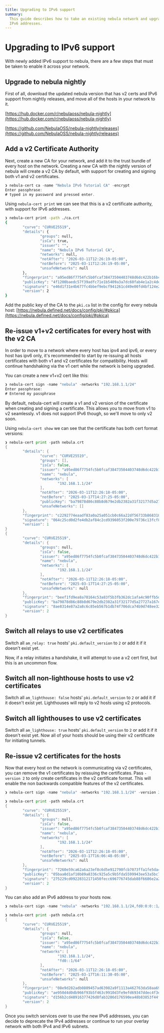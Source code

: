 ```yaml
---
title: Upgrading to IPv6 support
summary:
  This guide describes how to take an existing nebula network and upgrade it to use the new v2 certificates and enable
  IPv6 addresses.
---
```


# Upgrading to IPv6 support

With newly added IPv6 support to nebula, there are a few steps that must be taken to enable it across your network.

## Upgrade to nebula nightly

First of all, download the updated nebula version that has v2 certs and IPv6 support from nightly releases, and move all
of the hosts in your network to it.

[https://hub.docker.com/r/nebulaoss/nebula-nightly](https://hub.docker.com/r/nebulaoss/nebula-nightly)

[https://github.com/NebulaOSS/nebula-nightly/releases](https://github.com/NebulaOSS/nebula-nightly/releases)

## Add a v2 Certificate Authority

Next, create a new CA for your network, and add it to the trust bundle of every host on the network. Creating a new CA
with the nightly version of nebula will create a v2 CA by default, with support for creating and signing both v1 and v2
certificates.

```go
❯ nebula-cert ca -name "Nebula IPv6 Tutorial CA" -encrypt
Enter passphrase:
# typed in my password and pressed enter.
```

Using `nebula-cert print` we can see that this is a v2 certificate authority, with support for IPv6 addresses.

```bash
❯ nebula-cert print -path ./ca.crt
{
        "curve": "CURVE25519",
        "details": {
                "groups": null,
                "isCa": true,
                "issuer": "",
                "name": "Nebula IPv6 Tutorial CA",
                "networks": null,
                "notAfter": "2026-03-11T12:26:19-05:00",
                "notBefore": "2025-03-11T12:26:19-05:00",
                "unsafeNetworks": null
        },
        "fingerprint": "a95ed86f7754fc5b0fcaf38473504403748d6dc422b16bc3e29fcae32af9a73c",
        "publicKey": "4f1200baedc57f39adfc71e1b5409a3a7dc60fab4e1a2c4decaeb347a2ad4d75",
        "signature": "e46d1f31e4b677fc4bbef9ebcf941261cd49e00fd4bf124e26b9fb7716d23e7588b0b6b87d276e625b30ef6fa32ced0aa46abee7b61d150907007586cd6e2203",
        "version": 2
}
```

Add the public key of the CA to the `pki.ca` list in the config for every nebula host:
[https://nebula.defined.net/docs/config/pki/#pkica](https://nebula.defined.net/docs/config/pki/#pkica)

## Re-issue v1+v2 certificates for every host with the v2 CA

In order to move to a network where every host has ipv4 and ipv6, or every host has ipv6 only, it's recommended to start
by re-issuing all hosts certificates with both v1 and v2 certificates for compatibility. Hosts will continue handshaking
via the v1 cert while the network is being upgraded.

You can create a new v1+v2 cert like this:

```go
❯ nebula-cert sign -name "nebula" -networks "192.168.1.1/24"
Enter passphrase:
# Entered my passphrase
```

By default, nebula-cert will create a v1 and v2 version of the certificate when creating and signing a certificate. This
allows you to move from v1 to v2 seamlessly. v1 does not support IPv6 though, so we'll move to only v2 soon.

Using `nebula-cert show` we can see that the certificate has both cert format versions:

```go
❯ nebula-cert print -path nebula.crt
{
        "details": {
                "curve": "CURVE25519",
                "groups": [],
                "isCa": false,
                "issuer": "a95ed86f7754fc5b0fcaf38473504403748d6dc422b16bc3e29fcae32af9a73c",
                "name": "nebula",
                "networks": [
                        "192.168.1.1/24"
                ],
                "notAfter": "2026-03-11T12:26:18-05:00",
                "notBefore": "2025-03-17T14:27:25-05:00",
                "publicKey": "ba79878d86c88b8d679e2db2382a31f32177d5a27727a167ee94f8ef1e12793b",
                "unsafeNetworks": []
        },
        "fingerprint": "c2292774eaadf83a0a25a051cb0c66a22df56733b8683104b317978547e99cbc",
        "signature": "064c25cd0d2fe4db2af84c2cd9396053f200e79736c13fcf8abfc2458cb9f40be0a9563c5d05b0192b891ab48aec3a9d82a09527fda8632e6286546170e2700b",
        "version": 1
}
{
        "curve": "CURVE25519",
        "details": {
                "groups": null,
                "isCa": false,
                "issuer": "a95ed86f7754fc5b0fcaf38473504403748d6dc422b16bc3e29fcae32af9a73c",
                "name": "nebula",
                "networks": [
                        "192.168.1.1/24"
                ],
                "notAfter": "2026-03-11T12:26:18-05:00",
                "notBefore": "2025-03-17T14:27:25-05:00",
                "unsafeNetworks": null
        },
        "fingerprint": "beef1fd9ea8a78164c53a83f5b3fb362dc1afa4c90ffb5db78c794be64286eca",
        "publicKey": "ba79878d86c88b8d679e2db2382a31f32177d5a27727a167ee94f8ef1e12793b",
        "signature": "8ae8314e87a2a8c6c85eb567b1db74f706dca74b9d748ee32f1c7b2ca6ad84946242bcf38c02b2a83a5109f07f4874bf84a331278ad21400c781c874ef392304",
        "version": 2
}
```

## Switch all relays to use v2 certificates

Switch all `am_relay: true` hosts' `pki.default_version` to `2` or add it if it doesn't exist yet.

Now, if a relay initiates a handshake, it will attempt to use a v2 cert first, but this is an uncommon flow.

## Switch all non-lighthouse hosts to use v2 certificates

Switch all `am_lighthouse: false` hosts' `pki.default_version` to `2` or add it if it doesn't exist yet. Lighthouses
will reply to v2 hosts using v2 protocols.

## Switch all lighthouses to use v2 certificates

Switch all `am_lighthouse: true` hosts' `pki.default_version` to `2` or add it if it doesn't exist yet. Now all of your
hosts should be using their v2 certificate for initiating tunnels.

## Re-issue v2 certificates for the hosts

Now that every host on the network is communicating via v2 certificates, you can remove the v1 certificates by reissuing
the certificates. Pass `-version 2` to only create certificates in the v2 certificate format. This will enable the non
backwards compatible features of the v2 certificates.

```go
❯ nebula-cert sign -name "nebula" -networks "192.168.1.1/24" -version 2
```

```go
❯ nebula-cert print -path nebula.crt
{
        "curve": "CURVE25519",
        "details": {
                "groups": null,
                "isCa": false,
                "issuer": "a95ed86f7754fc5b0fcaf38473504403748d6dc422b16bc3e29fcae32af9a73c",
                "name": "nebula",
                "networks": [
                        "192.168.1.1/24"
                ],
                "notAfter": "2026-03-11T12:26:18-05:00",
                "notBefore": "2025-03-17T16:06:48-05:00",
                "unsafeNetworks": null
        },
        "fingerprint": "7260e59ca62a6a23ef8c6d5e912790fcb7073ffa1fe5da485d934a99d558c5ab",
        "publicKey": "05baa0d1af10b89a8336c925a5c9b5fda5599943ee53a5bc742a573aa3e2753d",
        "signature": "275229cd09228312171450fecc696776745dab88f6686e2a2577b764e4829a6566e3821e1101cdedb035e649fa70dc634300b3e628bf8ea839b6215ff68fdf02",
        "version": 2
}
```

You can also add an IPv6 address to your hosts now.

```go
❯ nebula-cert sign -name "nebula" -networks "192.168.1.1/24,fd0:0:0::1/64" -version 2
```

```go
❯ nebula-cert print -path nebula.crt
{
        "curve": "CURVE25519",
        "details": {
                "groups": null,
                "isCa": false,
                "issuer": "a95ed86f7754fc5b0fcaf38473504403748d6dc422b16bc3e29fcae32af9a73c",
                "name": "nebula",
                "networks": [
                        "192.168.1.1/24",
                        "fd0::1/64"
                ],
                "notAfter": "2026-03-11T12:26:18-05:00",
                "notBefore": "2025-03-17T16:11:30-05:00",
                "unsafeNetworks": null
        },
        "fingerprint": "08e9d282adb0809457ad63982a9f1113a462763da58aa69b76d2b4cb1cd24724",
        "publicKey": "ae950d4d0db966f93b5f463c9910d3fe9efd69347ddec4f3ed0f379c51712e0f",
        "signature": "d156b2cd48916377426d8fab3286d176590ea48b83853f44f92089f1fb6d6bca9727b7169d3640e8a3418b3eac74159cb4368d847bd346663249d2dbbd81670e",
        "version": 2
}
```

Once you switch services over to use the new IPv6 addresses, you can decide to deprecate the IPv4 addresses or continue
to run your overlay network with both IPv4 and IPv6 subnets.
